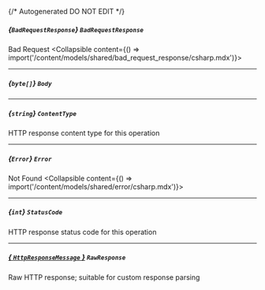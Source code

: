 {/* Autogenerated DO NOT EDIT  */}

##### *{`BadRequestResponse`}* `BadRequestResponse`
Bad Request
<Collapsible content={() => import('/content/models/shared/bad_request_response/csharp.mdx')}>
</Collapsible>

---
##### *{`byte[]`}* `Body`

---
##### *{`string`}* `ContentType`
HTTP response content type for this operation

---
##### *{`Error`}* `Error`
Not Found
<Collapsible content={() => import('/content/models/shared/error/csharp.mdx')}>
</Collapsible>

---
##### *{`int`}* `StatusCode`
HTTP response status code for this operation

---
##### [*{ `HttpResponseMessage` }*](https://learn.microsoft.com/en-us/dotnet/api/system.net.http.httpresponsemessage?view=net-5.0) `RawResponse`
Raw HTTP response; suitable for custom response parsing

